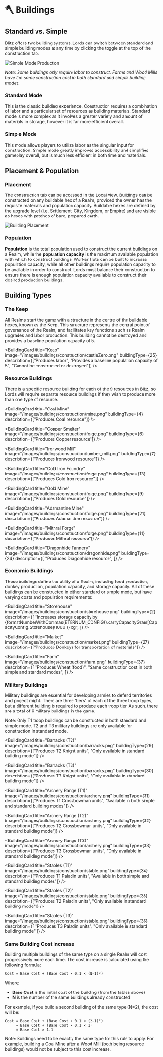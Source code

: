
# 🪓 Buildings

## Standard vs. Simple

Blitz offers two building systems. Lords can switch between standard and simple building modes at any time by clicking
the toggle at the top of the construction tab.

![Simple Mode Production](/gifs/simple-mode.gif)

_Note: Some buildings only require labor to construct. Farms and Wood Mills have the same construction cost in both
standard and simple building modes._

### Standard Mode

This is the classic building experience. Construction requires a combination of labor and a particular set of resources
as building materials. Standard mode is more complex as it involves a greater variety and amount of materials in
storage, however it is far more efficient overall.

### Simple Mode

This mode allows players to utilize labor as the singular input for construction. Simple mode greatly improves
accessibility and simplifies gameplay overall, but is much less efficient in both time and materials.

## Placement & Population

### Placement

The construction tab can be accessed in the Local view. Buildings can be constructed on any buildable hex of a Realm,
provided the owner has the requisite materials and population capacity. Buildable hexes are defined by the upgrade level
(i.e. Settlement, City, Kingdom, or Empire) and are visible as hexes with patches of bare, prepared earth.

![Building Placement](/gifs/construction.gif)

### Population

**Population** is the total population used to construct the current buildings on a Realm, while the **population
capacity** is the maximum available population with which to construct buildings. Worker Huts can be built to increase
population capacity, while all other buildings require population capacity to be available in order to construct. Lords
must balance their construction to ensure there is enough population capacity available to construct their desired
production buildings.

## Building Types

### The Keep

All Realms start the game with a structure in the centre of the buildable hexes, known as the Keep. This structure
represents the central point of governance of the Realm, and facilitates key functions such as Realm upgrades and labor
production. This building cannot be destroyed and provides a baseline population capacity of 5.

<BuildingCard
  title="Keep"
  image="/images/buildings/construction/castleZero.png"
  buildingType={25}
  description={["Produces labor", "Provides a baseline population capacity of 5", "Cannot be constructed or destroyed"]}
/>

### Resource Buildings

There is a specific resource building for each of the 9 resources in Blitz, so Lords will require separate resource
buildings if they wish to produce more than one type of resource.

<div style={{ display: 'grid', gridTemplateColumns: 'repeat(auto-fill, minmax(230px, 1fr))', gap: '0.75rem' }}>
<BuildingCard 
  title="Wood Mill" 
  image="/images/buildings/construction/lumber_mill.png" 
  buildingType={5} 
  description={[
    "Produces Wood resource",
    "Same construction cost in both simple and standard modes"
  ]}
/>

<BuildingCard
  title="Coal Mine"
  image="/images/buildings/construction/mine.png"
  buildingType={4}
  description={["Produces Coal resource"]}
/>

<BuildingCard
  title="Copper Smelter"
  image="/images/buildings/construction/forge.png"
  buildingType={6}
  description={["Produces Copper resource"]}
/>

<BuildingCard
  title="Ironwood Mill"
  image="/images/buildings/construction/lumber_mill.png"
  buildingType={7}
  description={["Produces Ironwood resource"]}
/>

<BuildingCard
  title="Cold Iron Foundry"
  image="/images/buildings/construction/forge.png"
  buildingType={13}
  description={["Produces Cold Iron resource"]}
/>

<BuildingCard
  title="Gold Mine"
  image="/images/buildings/construction/forge.png"
  buildingType={9}
  description={["Produces Gold resource"]}
/>

<BuildingCard
  title="Adamantine Mine"
  image="/images/buildings/construction/forge.png"
  buildingType={21}
  description={["Produces Adamantine resource"]}
/>

<BuildingCard
  title="Mithral Forge"
  image="/images/buildings/construction/forge.png"
  buildingType={11}
  description={["Produces Mithral resource"]}
/>

<BuildingCard
  title="Dragonhide Tannery"
  image="/images/buildings/construction/dragonhide.png"
  buildingType={24}
  description={[
    "Produces Dragonhide resource",
  ]}
/>
</div>

### Economic Buildings

These buildings define the utility of a Realm, including food production, donkey production, population capacity, and
storage capacity. All of these buildings can be constructed in either standard or simple mode, but have varying costs
and population requirements:

<div style={{ display: 'grid', gridTemplateColumns: 'repeat(auto-fill, minmax(230px, 1fr))', gap: '0.75rem' }}>
<BuildingCard 
  title="Worker's Hut" 
  image="/images/buildings/construction/workers_hut.png" 
  buildingType={1} 
  description={[
    "Increases population capacity by 5",
  ]}
/>

<BuildingCard
  title="Storehouse"
  image="/images/buildings/construction/storehouse.png"
  buildingType={2}
  description={[
    "Increases storage capacity by {formatNumberWithCommas(ETERNUM_CONFIG().carryCapacityGram[CapacityConfig.Storehouse]/1000 )} kg",
  ]}
/>

<BuildingCard
  title="Market"
  image="/images/buildings/construction/market.png"
  buildingType={27}
  description={["Produces Donkeys for transportation of materials"]}
/>

<BuildingCard
  title="Farm"
  image="/images/buildings/construction/farm.png"
  buildingType={37}
  description={[
    "Produces Wheat (food)",
    "Same construction cost in both simple and standard modes",
  ]}
/>
</div>

### Military Buildings

Military buildings are essential for developing armies to defend territories and project might. There are three 'tiers'
of each of the three troop types, but a different building is required to produce each troop tier. As such, there are a
total of 9 military buildings in the game.

Note: Only T1 troop buildings can be constructed in both standard and simple mode. T2 and T3 military buildings are only
available for construction in standard mode.

<div style={{ display: 'grid', gridTemplateColumns: 'repeat(auto-fill, minmax(230px, 1fr))', gap: '0.75rem' }}>
<BuildingCard 
  title="Barracks (T1)" 
  image="/images/buildings/construction/barracks.png" 
  buildingType={28} 
  description={[
    "Produces T1 Knight units",
    "Available in both simple and standard building modes"
  ]}
/>

<BuildingCard
  title="Barracks (T2)"
  image="/images/buildings/construction/barracks.png"
  buildingType={29}
  description={["Produces T2 Knight units", "Only available in standard building mode"]}
/>

<BuildingCard
  title="Barracks (T3)"
  image="/images/buildings/construction/barracks.png"
  buildingType={30}
  description={["Produces T3 Knight units", "Only available in standard building mode"]}
/>

<BuildingCard
  title="Archery Range (T1)"
  image="/images/buildings/construction/archery.png"
  buildingType={31}
  description={["Produces T1 Crossbowman units", "Available in both simple and standard building modes"]}
/>

<BuildingCard
  title="Archery Range (T2)"
  image="/images/buildings/construction/archery.png"
  buildingType={32}
  description={["Produces T2 Crossbowman units", "Only available in standard building mode"]}
/>

<BuildingCard
  title="Archery Range (T3)"
  image="/images/buildings/construction/archery.png"
  buildingType={33}
  description={["Produces T3 Crossbowman units", "Only available in standard building mode"]}
/>

<BuildingCard
  title="Stables (T1)"
  image="/images/buildings/construction/stable.png"
  buildingType={34}
  description={["Produces T1 Paladin units", "Available in both simple and standard building modes"]}
/>

<BuildingCard
  title="Stables (T2)"
  image="/images/buildings/construction/stable.png"
  buildingType={35}
  description={["Produces T2 Paladin units", "Only available in standard building mode"]}
/>

<BuildingCard 
  title="Stables (T3)" 
  image="/images/buildings/construction/stable.png" 
  buildingType={36} 
  description={[
    "Produces T3 Paladin units",
    "Only available in standard building mode"
  ]}
/>
</div>

### Same Building Cost Increase

Building multiple buildings of the same type on a single Realm will cost progressively more each time. The cost increase
is calculated using the following formula:

```
Cost = Base Cost + (Base Cost × 0.1 × (N-1)²)
```

Where:

- **Base Cost** is the initial cost of the building (from the tables above)
- **N** is the number of the same buildings already constructed

For example, if you build a second building of the same type (N=2), the cost will be:

```
Cost = Base Cost + (Base Cost × 0.1 × (2-1)²)
     = Base Cost + (Base Cost × 0.1 × 1)
     = Base Cost × 1.1
```

Note: Buildings need to be exactly the same type for this rule to apply. For example, building a Coal Mine after a Wood
Mill (both being resource buildings) would not be subject to this cost increase.
